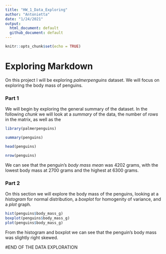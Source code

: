 ```yaml
---
title: "HW_1_Data_Exploring"
author: "Antonietta"
date: "1/24/2021"
output: 
  html_document: default
  github_document: default
---
```


```r
knitr::opts_chunk$set(echo = TRUE)
```

# Exploring Markdown

On this project I will be exploring _palmerpenguins_ dataset. We will focus on exploring the body mass of penguins. 


### Part 1 

We will begin by exploring the general summary of the dataset.
In the following _chunk_ we will look at a *summary* of the data, the number of *rows* in the matrix, as well as the 

```r

library(palmerpenguins)

summary(penguins)

head(penguins)

nrow(penguins)

```

We can see that the penguin's *body mass* _mean_ was 4202 grams, with the lowest body mass at 2700 grams and the highest at 6300 grams. 




### Part 2 


On this section we will explore the body mass of the penguins, looking at a *histogram* for normal distribution, a *boxplot* for homogenity of variance, and a *plot* graph. 


```r
hist(penguins$body_mass_g)
boxplot(penguins$body_mass_g)
plot(penguins$body_mass_g)

```

From the histogram and boxplot we can see that the penguin's body mass was slightly right skewed. 

#END OF THE DATA EXPLORATION 



